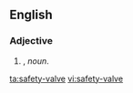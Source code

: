 ==English==

===Adjective===
{{en-adj|pos=[[safety]]-[[valve]]|-}}

# {{form of|Attributive form|[[safety valve]]|nodot=1}}, ''noun''.

[[ta:safety-valve]]
[[vi:safety-valve]]